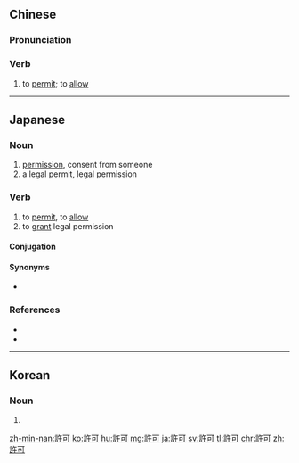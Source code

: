 {{also|许可}}
==Chinese==
{{zh-forms|s=许可}}

===Pronunciation===
{{zh-pron
|m=xǔkě
|c=heoi2 ho2
|h=pfs=hí-khó
|mn=qz:hír-khóⁿ/tp,xm:hú-khó/kh,zz:hí-khó
|cat=v
}}

===Verb===
{{zh-verb}}

# to [[permit]]; to [[allow]]

----

==Japanese==
{{ja-kanjitab|きょ|か|yomi=on}}

===Noun===
{{ja-noun|きょか}}

# [[permission]], consent from someone
# a legal permit, legal permission
#: {{ja-usex|'''許可'''が必要です。|'''きょか''' が ひつよう です。|You need '''permission''' for that.}}

===Verb===
{{ja-verb-suru|tr=trans|きょか}}

# to [[permit]], to [[allow]]
# to [[grant]] legal permission

====Conjugation====
{{ja-suru|きょか}}

====Synonyms====
* {{ja-r|許諾|きょだく}}

===References===
* {{R:Shogakukan}}
* {{R:Kojien}}
----
==Korean==
{{ko-hanjatab}}

===Noun===
{{ko-noun|hj|hangeul=허가}}

# {{hanja form of|허가|[[permission]]}}

[[zh-min-nan:許可]]
[[ko:許可]]
[[hu:許可]]
[[mg:許可]]
[[ja:許可]]
[[sv:許可]]
[[tl:許可]]
[[chr:許可]]
[[zh:許可]]